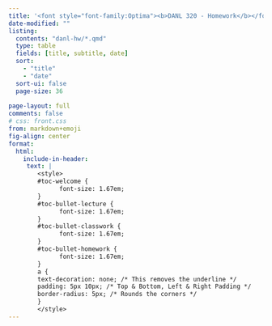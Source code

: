 ```yaml
---
title: '<font style="font-family:Optima"><b>DANL 320 - Homework</b></font>'
date-modified: ""
listing:
  contents: "danl-hw/*.qmd"
  type: table
  fields: [title, subtitle, date]
  sort: 
    - "title"
    - "date"
  sort-ui: false
  page-size: 36
  
page-layout: full
comments: false
# css: front.css
from: markdown+emoji
fig-align: center
format: 
  html:
    include-in-header:
     text: |
        <style>
        #toc-welcome {
              font-size: 1.67em;
        }
        #toc-bullet-lecture {
              font-size: 1.67em;
        }
        #toc-bullet-classwork {
              font-size: 1.67em;
        }
        #toc-bullet-homework {
              font-size: 1.67em;
        }
        a {
        text-decoration: none; /* This removes the underline */
        padding: 5px 10px; /* Top & Bottom, Left & Right Padding */
        border-radius: 5px; /* Rounds the corners */
        }
        </style>
---
```

